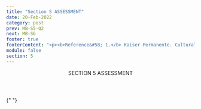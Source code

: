 ```yaml
---
title: "Section 5 ASSESSMENT"
date: 20-Feb-2022
category: post
prev: MB-S5-Q2
next: MB-S6
footer: true
footerContent: "<p><b>Reference&#58; 1.</b> Kaiser Permanente. Culturally responsive care and giving back to the community. July 10, 2015. Accessed May 20, 2022. https://community.kp.org/stories/story/dedicated-to-culturally-responsive-care-and-giving-back-to-the-community</p>"
module: false
section: 5
---
```


<Header>
  SECTION 5<span className="text-red"> ASSESSMENT</span>
</Header>

{" "}

<Quiz
  title="Which of the following does cultural responsiveness take into account?"
  options="People's perspectives
  People's cultural needs
  People's linguistic needs
  All of the above"
  answer="3"
  response="Cultural responsiveness means delivering high-quality care that takes into account people’s perspectives, cultural needs, and linguistic needs.<sup>1</sup>"
/>
